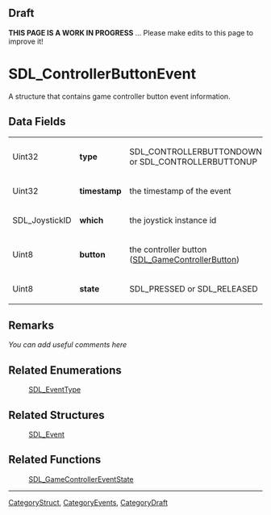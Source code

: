 == Draft ==

'''THIS PAGE IS A WORK IN PROGRESS''' ... Please make edits to this page to improve it!


<!-- #*^*^*^*^*See https://wiki.libsdl.org/SGStructures for details on editing this page*^*^*^*^* -->


= SDL_ControllerButtonEvent =
A structure that contains game controller button event information.




== Data Fields ==
{|
|Uint32
|'''type'''
|SDL_CONTROLLERBUTTONDOWN or SDL_CONTROLLERBUTTONUP
|-
|Uint32
|'''timestamp'''
|the timestamp of the event
|-
|SDL_JoystickID
|'''which'''
|the joystick instance id
|-
|Uint8
|'''button'''
|the controller button ([[SDL_GameControllerButton]])
|-
|Uint8
|'''state'''
|SDL_PRESSED or SDL_RELEASED
|}



== Remarks ==
''You can add useful comments here''

<!-- #Leave this section as-is unless you have a remark to put in.  In that case, replace ''You can add useful comments here'' with your remark(s) following the Style Guide instructions.  Leave the rest of the markup alone and delete this comment. -->


== Related Enumerations ==
:[[SDL_EventType]]

== Related Structures ==
:[[SDL_Event]]

== Related Functions ==
:[[SDL_GameControllerEventState]]

----
[[CategoryStruct]], [[CategoryEvents]], [[CategoryDraft]]
<!-- #See the Style Guide for instructions on editing the footer. -->
